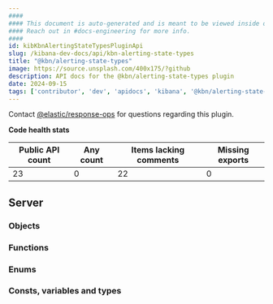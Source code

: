 ```yaml
---
####
#### This document is auto-generated and is meant to be viewed inside our experimental, new docs system.
#### Reach out in #docs-engineering for more info.
####
id: kibKbnAlertingStateTypesPluginApi
slug: /kibana-dev-docs/api/kbn-alerting-state-types
title: "@kbn/alerting-state-types"
image: https://source.unsplash.com/400x175/?github
description: API docs for the @kbn/alerting-state-types plugin
date: 2024-09-15
tags: ['contributor', 'dev', 'apidocs', 'kibana', '@kbn/alerting-state-types']
---
```




Contact [@elastic/response-ops](https://github.com/orgs/elastic/teams/response-ops) for questions regarding this plugin.

**Code health stats**

| Public API count  | Any count | Items lacking comments | Missing exports |
|-------------------|-----------|------------------------|-----------------|
| 23 | 0 | 22 | 0 |

## Server

### Objects
<DocDefinitionList data={kbnAlertingStateTypesObj.server.objects}/>

### Functions
<DocDefinitionList data={kbnAlertingStateTypesObj.server.functions}/>

### Enums
<DocDefinitionList data={kbnAlertingStateTypesObj.server.enums}/>

### Consts, variables and types
<DocDefinitionList data={kbnAlertingStateTypesObj.server.misc}/>

